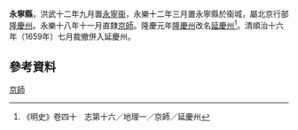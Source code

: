 {{主條目消歧義|關於中國歷史上其他永寧縣，請參見：'''[[永寧縣_(消歧義)|永寧縣_(消歧義)]]'''。}}
'''永寧縣'''，洪武十二年九月置[[永寧衞|永寧衞]]，永樂十二年三月置永寧縣於衞城，屬北京行部[[隆慶州|隆慶州]]。永樂十八年十一月直隸[[京師|京師]]。隆慶元年[[隆慶州|隆慶州]]改名[[延慶州|延慶州]]<ref>《明史》卷四十　志第十六／地理一／京師／延慶州</ref>。清順治十六年（1659年）七月裁撤併入延慶州。

== 參考資料 ==
{{reflist}}

{{明朝行政區劃小作品}}
[[Category:明朝縣份|京師]]